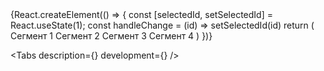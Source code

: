 

<Meta title='Components/SegmentedControl' component={SegmentedControl} id='SegmentedControl' />

<!-- Canvas -->

<Story name='SegmentedControl'>
    {React.createElement(() => {
        const [selectedId, setSelectedId] = React.useState(1);
        const handleChange = (id) => setSelectedId(id)
        return (
            <SegmentedControl
                size={select('size', ['xs', 'xxs'], 'xs')}
                shape={select('shape', ['rounded', 'rect'], 'rect')}
                onChange={handleChange}
                selectedId={selectedId}
            >
                <Segment id={1} title='Сегмент 1'>Сегмент 1</Segment>
                <Segment id={2} title='Сегмент 2'>Сегмент 2</Segment>
                <Segment id={3} title='Сегмент 3'>Сегмент 3</Segment>
                <Segment id={4} title='Сегмент 4'>Сегмент 4</Segment>
            </SegmentedControl>
        )
    })}
</Story>

<!-- Docs -->

<ComponentHeader
    name='SegmentedControl'
    version={version}
    package='@alfalab/core-components/segmented-control'
    design='https://www.figma.com/file/cdNnkh2QdxuvYLrBm4cubM/branch/HdEcrs2QMpvWPPHgfUIq2q/Web-%3A%3A-Core-Default-Components?node-id=75987%3A83551&t=eZpYvbDpqVyYyLV9-0'
    children='Используется для переключения или фильтрации контента.'
/>

<Tabs
    description={<Description />}
    development={<Development />}
/>
